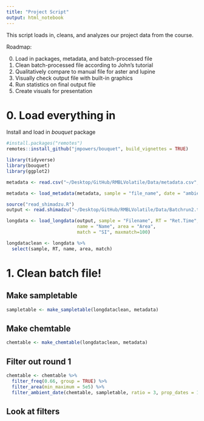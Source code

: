 ```yaml
---
title: "Project Script"
output: html_notebook
---
```


This script loads in, cleans, and analyzes our project data from the course. 

Roadmap: 

0. Load in packages, metadata, and batch-processed file
1. Clean batch-processed file according to John's tutorial
2. Qualitatively compare to manual file for aster and lupine
3. Visually check output file with built-in graphics
4. Run statistics on final output file
5. Create visuals for presentation

# 0. Load everything in

Install and load in *bouquet* package

```r
#install.packages("remotes")
remotes::install_github("jmpowers/bouquet", build_vignettes = TRUE)
```

```r
library(tidyverse)
library(bouquet)
library(ggplot2)
```

```r
metadata <- read.csv("~/Desktop/GitHub/RMBLVolatile/Data/metadata.csv", header = TRUE)

metadata <- load_metadata(metadata, sample = "file_name", date = "ambient.date", group = c("species", "replicate"), type = "sample_type", amount = "mass")

```

```r
source("read_shimadzu.R")
output <- read.shimadzu("~/Desktop/GitHub/RMBLVolatile/Data/Batchrun2.txt")

longdata <- load_longdata(output, sample = "Filename", RT = "Ret.Time", 
                          name = "Name", area = "Area", 
                          match = "SI", maxmatch=100)

longdataclean <- longdata %>%
  select(sample, RT, name, area, match)

```


# 1. Clean batch file! 

## Make sampletable

```r
sampletable <- make_sampletable(longdataclean, metadata)
```


## Make chemtable

```r
chemtable <- make_chemtable(longdataclean, metadata)
```

## Filter out round 1

```r
chemtable <- chemtable %>%
  filter_freq(0.66, group = TRUE) %>%
  filter_area(min_maximum = 5e5) %>%
  filter_ambient_date(chemtable, sampletable, ratio = 3, prop_dates = 1)
```

## Look at filters

